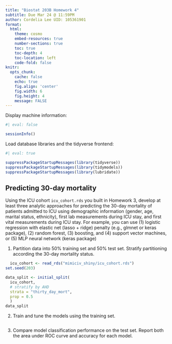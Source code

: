 ```yaml
---
title: "Biostat 203B Homework 4"
subtitle: Due Mar 24 @ 11:59PM
author: Cordelia Lee UID: 105361901
format:
  html:
    theme: cosmo
    embed-resources: true
    number-sections: true
    toc: true
    toc-depth: 4
    toc-location: left
    code-fold: false
knitr:
  opts_chunk: 
    cache: false    
    echo: true
    fig.align: 'center'
    fig.width: 6
    fig.height: 4
    message: FALSE
---
```


Display machine information:
```r
#| eval: false

sessionInfo()
```
Load database libraries and the tidyverse frontend:
```r
#| eval: true

suppressPackageStartupMessages(library(tidyverse))
suppressPackageStartupMessages(library(tidymodels))
suppressPackageStartupMessages(library(lubridate))
```

## Predicting 30-day mortality

Using the ICU cohort `icu_cohort.rds` you built in Homework 3, develop at least three analytic approaches for predicting the 30-day mortality of patients admitted to ICU using demographic information (gender, age, marital status, ethnicity), first lab measurements during ICU stay, and first vital measurements during ICU stay. For example, you can use (1) logistic regression with elastic net (lasso + ridge) penalty (e.g., glmnet or keras package), (2) random forest, (3) boosting, and (4) support vector machines, or (5) MLP neural network (keras package)

1. Partition data into 50% training set and 50% test set. Stratify partitioning according the 30-day mortality status.

```r

  icu_cohort <- read_rds("mimiciv_shiny/icu_cohort.rds")
set.seed(203)

data_split <- initial_split(
  icu_cohort, 
  # stratify by AHD
  strata = "thirty_day_mort", 
  prop = 0.5
  )
data_split

```


2. Train and tune the models using the training set.
```r
 
```


3. Compare model classification performance on the test set. Report both the area under ROC curve and accuracy for each model.